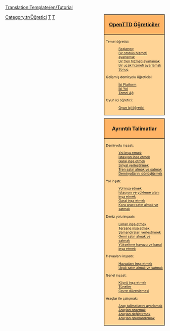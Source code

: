 [[Translation:Template/en/Tutorial]]
<noinclude></noinclude>
<!--
NOTE:
Aqueducts should go under 'bridges' (with a link from building locks and canals), as aqueducts are in fact bridges but then for ships.

Possible future tutorials not already in list:
- [[Industrial Service]] / [[FIRS Walkthrough]]
- Multistations
--><div style="float:right; padding-left:12px; background:none;">
<div style="width:180px; border:1px solid #000000; background:#ffb466; padding:5px; -moz-border-radius-topleft:5px; -moz-border-radius-topright:5px; font-size: 12pt;">
<center><strong><font size="3">[[tr/Manual/OpenTTD|OpenTTD]] [[tr/Manual/Öğretici|Öğreticiler]]</font></strong></center>
</div>
<div style="width:180px;  border:1px solid black; border-top-width: 0px; background:#ffd496; padding:5px; font-size: 8pt;">

Temel öğretici:
:[[tr/Manual/Öğretici|Başlangıç]]
:[[tr/Manual/Öğretici/Otobüsler|Bir otobüs hizmeti ayarlamak]]
:[[tr/Manual/Öğretici/Trenler|Bir tren hizmeti ayarlamak]]
:[[tr/Manual/Öğretici/Uçaklar|Bir uçak hizmeti ayarlamak]]
:[[tr/Manual/Öğretici/Sonuç|Sonuç]]
Gelişmiş demiryolu öğreticisi:
:[[tr/Öğretici/İki Platform|İki Platform]]
:[[tr/Öğretici/İki Yol|İki Yol]]
:[[tr/Öğretici/Temel Ağ|Temel Ağ]]
Oyun içi öğretici:
:[[tr/Oyun içi öğretici|Oyun içi öğretici]]

</div>

<div style="width:180px; border:1px solid #000000; background:#ffb466; padding:5px; font-size: 12pt; margin-top: 10px;">
<center><strong><font size="3">Ayrıntılı Talimatlar</font></strong></center>
</div>
<div style="width:180px;  border:1px solid black; border-top-width: 0px; background:#ffd496; padding:5px; -moz-border-radius-bottomleft:5px; -moz-border-radius-bottomright:8px; font-size: 8pt;">
<span style="font-weight:bold;">

Demiryolu inşaatı:
:[[tr/Yol inşa etmek|Yol inşa etmek]]
:[[tr/Tren istasyonu inşa etmek|İstasyon inşa etmek]]
:[[tr/Garaj inşa etmek|Garaj inşa etmek]]
:[[tr/Sinyal yerleştirmek|Sinyal yerleştirmek]]
:[[tr/Tren satın almak|Tren satın almak ve satmak]]
:[[tr/Ray dönüştürmek|Demiryollarını dönüştürmek]]

Yol inşatı:
:[[tr/Yol inşa etmek|Yol inşa etmek]]
:[[tr/İstasyon ve yükleme alanı inşa etmek|İstasyon ve yükleme alanı inşa etmek]]
:[[tr/Yol garajı inşa etmek|Garaj inşa etmek]]
:[[tr/Kara araçları satın almak|Kara aracı satın almak ve satmak]]

Deniz yolu inşaatı:
:[[tr/Liman inşa etmek|Liman inşa etmek]]
:[[tr/Tersane inşa etmek|Tersane inşa etmek]]
:[[tr/Şamandıra inşa etmek|Şamandıraları yerleştirmek]]
:[[tr/Gemi almak|Gemi satın almak ve satmak]]
:[[tr/Kanal inşa etmek|Yükseltme havuzu ve kanal inşa etmek]]

Havaalanı inşaatı:
:[[tr/Havaalanı inşa etmek|Havaalanı inşa etmek]]
:[[tr/Uçak almak|Uçak satın almak ve satmak]]

Genel inşaat:
:[[tr/Köprü inşa etmek|Köprü inşa etmek]]
:[[tr/Tüneller|Tüneller]]
:[[tr/Çevre düzenlemesi|Çevre düzenlemesi]]

Araçlar ile çalışmak:
:[[tr/Manual/Talimatlar|Araç talimatlarını ayarlamak]]
:[[tr/Onarmak|Araçları onarmak]]
:[[tr/Araç değiştirmek|Araçları değiştirmek]]
:[[tr/Araç grupları|Araçları gruplandırmak]]

</span>
</div>
</div><includeonly>[[Category:tr/Öğretici]]</includeonly><noinclude>

[[Category:en/Templates|T]][[Category:en/Navigation|T]]
</noinclude>